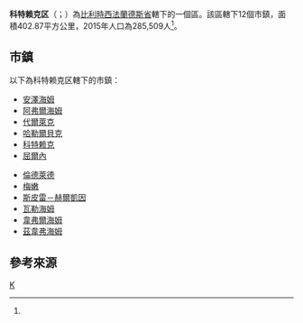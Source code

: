 {{noteTA
|G1=地名
}}
{{not|科特赖克}}
{{Infobox settlement
| name = 科特赖克区
| native_name = {{Lang|nl|Arrondissement Kortrijk}}
| type = {{flag|Belgium}}行政區
| image_skyline = 
| image_alt = 
| image_caption = 
| image_map = ArrKortrijkLocation.png
| map_alt = 
| map_caption = 科特赖克区在[[西法蘭德斯省|西法蘭德斯省]]的位置
| latd = 50.85
| longd = 3.3
| coor_pinpoint = 
| coordinates_type = region:BE_type:adm3rd
| coordinates_display = inline,title
| coordinates_footnotes = 
| coordinates_region = BE
| subdivision_type = 國家
| subdivision_name = {{flag|Belgium}}
| subdivision_type1 = 地區
| subdivision_name1 = {{BE-REG-FLE}}
| subdivision_type2 = 省份
| subdivision_name2 = {{BE-PROV-WV}}
| parts_type = 市鎮
| parts_style = para
| p1 = 12
| established_title = 
| established_date = 
| unit_pref  = Metric
| area_footnotes = 
| area_total_km2 = 402.87
| elevation_footnotes = 
| elevation_m = 
| population_footnotes = <ref name="population">[http://www.citypopulation.de/php/belgium-westvlaanderen.php Belgium: West-Vlaanderen (Kortrijk)]. City Population.</ref>
| population_total = 285,509
| population_as_of  = 2015年
| population_density_km2 = 708.69
| timezone1 = [[Central_European_Time|CET]]
| utc_offset1 = +1
| timezone1_DST = [[Central_European_Summer_Time|CEST]]
| utc_offset1_DST = +2
| iso_code = 
| website = 
| footnotes = 
}}

'''科特赖克区'''（{{lang-nl|Arrondissement Kortrijk}}；{{lang-fr|Arrondissement de Courtrai}}）為[[比利時|比利時]][[西法蘭德斯省|西法蘭德斯省]]轄下的一個區。該區轄下12個市鎮，面積402.87平方公里，2015年人口為285,509人<ref name="population"/>。

==市鎮==
以下為科特赖克区轄下的市鎮：
{{Col-begin|width=30em}}
{{Col-break}}
*[[安澤海姆|安澤海姆]]
*[[阿弗爾海姆|阿弗爾海姆]]
*[[代爾萊克|代爾萊克]]
*[[哈勒爾貝克|哈勒爾貝克]]
*[[科特赖克|科特赖克]]
*[[屈爾內|屈爾內]]
{{col-break}}
*[[倫德萊德|倫德萊德]]
*[[梅嫩|梅嫩]]
*[[斯皮雷－赫爾凱因|斯皮雷－赫爾凱因]]
*[[瓦勒海姆|瓦勒海姆]]
*[[韋弗爾海姆|韋弗爾海姆]]
*[[茲韋弗海姆|茲韋弗海姆]]
{{Col-end}}

==參考來源==
{{reflist}}

{{西佛蘭德省市區}}
{{Administrative arrondissements of Belgium|state=collapsed}}

[[Category:西法蘭德斯省行政區|K]]


{{Belgium-geo-stub}}